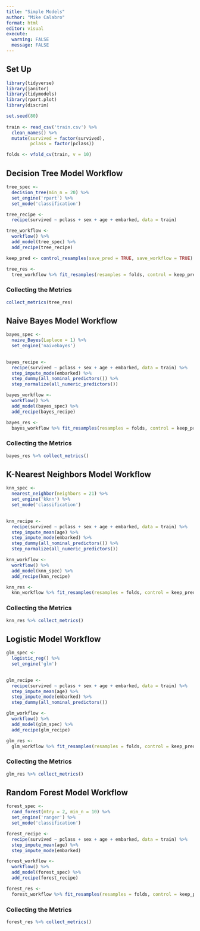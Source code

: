 ```yaml
---
title: "Simple Models"
author: "Mike Calabro"
format: html
editor: visual
execute:
  warning: FALSE
  message: FALSE
---
```


## Set Up

```r

library(tidyverse)
library(janitor)
library(tidymodels)
library(rpart.plot)
library(discrim)

set.seed(80)
 
train <- read_csv('train.csv') %>% 
  clean_names() %>%
  mutate(survived = factor(survived),
         pclass = factor(pclass))

folds <- vfold_cv(train, v = 10)
```

## Decision Tree Model Workflow

```r

tree_spec <-
  decision_tree(min_n = 20) %>%
  set_engine('rpart') %>%
  set_mode('classification')

tree_recipe <- 
  recipe(survived ~ pclass + sex + age + embarked, data = train)

tree_workflow <-
  workflow() %>%
  add_model(tree_spec) %>%
  add_recipe(tree_recipe)

keep_pred <- control_resamples(save_pred = TRUE, save_workflow = TRUE)

tree_res <- 
  tree_workflow %>% fit_resamples(resamples = folds, control = keep_pred)

```

### Collecting the Metrics

```r

collect_metrics(tree_res)
```

## Naive Bayes Model Workflow

```r

bayes_spec <-
  naive_Bayes(Laplace = 1) %>%
  set_engine('naivebayes')
  

bayes_recipe <- 
  recipe(survived ~ pclass + sex + age + embarked, data = train) %>%
  step_impute_mode(embarked) %>%
  step_dummy(all_nominal_predictors()) %>%
  step_normalize(all_numeric_predictors())

bayes_workflow <-
  workflow() %>%
  add_model(bayes_spec) %>%
  add_recipe(bayes_recipe)

bayes_res <- 
  bayes_workflow %>% fit_resamples(resamples = folds, control = keep_pred)
```

### Collecting the Metrics

```r
bayes_res %>% collect_metrics()
```

## K-Nearest Neighbors Model Workflow

```r

knn_spec <-
  nearest_neighbor(neighbors = 21) %>%
  set_engine('kknn') %>%
  set_mode('classification')
  

knn_recipe <- 
  recipe(survived ~ pclass + sex + age + embarked, data = train) %>%
  step_impute_mean(age) %>%
  step_impute_mode(embarked) %>%
  step_dummy(all_nominal_predictors()) %>%
  step_normalize(all_numeric_predictors())

knn_workflow <-
  workflow() %>%
  add_model(knn_spec) %>%
  add_recipe(knn_recipe)

knn_res <- 
  knn_workflow %>% fit_resamples(resamples = folds, control = keep_pred)
```

### Collecting the Metrics

```r
knn_res %>% collect_metrics()
```

## Logistic Model Workflow

```r

glm_spec <-
  logistic_reg() %>%
  set_engine('glm')
  

glm_recipe <- 
  recipe(survived ~ pclass + sex + age + embarked, data = train) %>%
  step_impute_mean(age) %>%
  step_impute_mode(embarked) %>%
  step_dummy(all_nominal_predictors())

glm_workflow <-
  workflow() %>%
  add_model(glm_spec) %>%
  add_recipe(glm_recipe)

glm_res <- 
  glm_workflow %>% fit_resamples(resamples = folds, control = keep_pred)
```

### Collecting the Metrics

```r
glm_res %>% collect_metrics()
```

## Random Forest Model Workflow

```r

forest_spec <- 
  rand_forest(mtry = 2, min_n = 10) %>%
  set_engine('ranger') %>%
  set_mode('classification')

forest_recipe <- 
  recipe(survived ~ pclass + sex + age + embarked, data = train) %>%
  step_impute_mean(age) %>%
  step_impute_mode(embarked)

forest_workflow <-
  workflow() %>%
  add_model(forest_spec) %>%
  add_recipe(forest_recipe)

forest_res <- 
  forest_workflow %>% fit_resamples(resamples = folds, control = keep_pred)
```

### Collecting the Metrics

```r
forest_res %>% collect_metrics()
```
